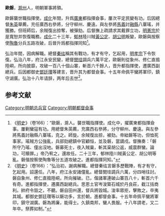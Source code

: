 '''歐磐'''，[[滁州|滁州]]人，明朝軍事將領。

歐磐襲世職指揮使。[[成化|成化]]年間，升爲[[廣東|廣東]]都指揮僉事，屢次平定民變有功。后因總督[[朱英|朱英]]舉薦，充任廣西右參將，分守柳州、慶遠。與左參將[[馬義|馬義]]討[[融縣|融縣]]八寨瑤，并獲勝。但班師后，余賊復出掠奪，被彈劾。后督撫上疏請求其戴罪立功，[[明憲宗|明憲宗]]於是寬恕并恢復職務。[[成化|成化]]二十三年，[[郁林|郁林]]陸川賊[[黃公定|黃公定]]、[[胡公明|胡公明]]叛變，歐磐與按察使[[陶魯|陶魯]]分兵五路攻破，后晉升爲都指揮同知<ref>《[[明史|明史]]》（卷166）：“歐磐，滁人。襲世職指揮使。成化中，擢廣東都指揮僉事。屢剿蠻寇有功。用總督朱英薦，充廣西右參將，分守柳州、慶遠。與左參將馬義討融縣八寨瑤，克之。師旋。余賊復出掠，被劾。帝絀磐等功，但恤死事家。瑤賊方公強亂，兵部劾總鎮中官顧恒，並及磐，當謫戍。督撫奏：「磐所守乃瑤、僮出沒地。磐募死士，夜入賊巢，斬其渠胡公返，威震群蠻。論功，可贖罪。」帝乃宥之，還故任。二十三年，郁林陸川賊黃公定、胡公明等亂。磐偕按察使陶魯等分五道攻破之。進都指揮同知。”</ref>。

弘治年間，因病解職。總督[[秦纮|秦纮]]稱其有戰功，有才有守，乞起用，[[明孝宗|明孝宗]]下令恢復。弘治八年，府江永安民變，總督[[閔珪|閔珪]]調兵六萬平定，歐磐則從象州、修仁直搗陸峒，所向披靡，攻破一百八十個山寨，斬首六千餘人，晋升都指揮使，遷廣西副總兵。后因都御史[[鄧廷瓚|鄧廷瓚]]等建言，晋升其为都督僉事。十五年命佩平蠻將軍印，鎮守湖廣。弘治十八年请辞，两年后去世<ref>《[[明史|明史]]》（卷166）：“弘治初，謝病解職。總督秦纮言磐多歷戰陣，有才有守，乞起用。詔還任。八年，府江永安諸僮亂。總督閔珪調兵六萬，分四哨往討。磐自象州、修仁直搗陸峒，所向摧破。已，偕諸軍連破山寨百八十，斬首六千有奇。進都指揮使，遷廣西副總兵。思恩土官岑浚築石城於丹良莊，截江括商利。帥府令毀之，不聽。磐自田州還，督兵將毀城。浚率眾拒，擊敗之，卒夷其城。都御史鄧廷瓚等以磐功多，言於朝，進都督僉事。十五年命佩平蠻將軍印，鎮守湖廣。磐為將廉，能得士。久鎮南邦，蠻人畏服。十八年請老，又二年卒。祭葬如制。”</ref>。

==参考文献==
{{wikisource|明史/卷166}}
{{Reflist}}

{{明朝人物小作品}}

[[Category:明朝总兵官|Category:明朝总兵官]]
[[Category:明朝都督僉事|Category:明朝都督僉事]]